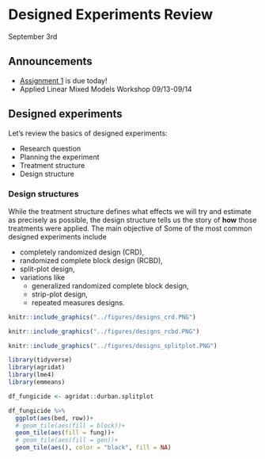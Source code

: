 # Designed Experiments Review      
September 3rd   

## Announcements

- [Assignment 1](https://stat870.github.io/fall2025/assignments/Assignment1_YourLastName.pdf) is due today! 
- Applied Linear Mixed Models Workshop 09/13-09/14 

## Designed experiments  

Let's review the basics of designed experiments:  

- Research question 
- Planning the experiment  
- Treatment structure 
- Design structure 

### Design structures  

While the treatment structure defines what effects we will try and estimate as precisely as possible, the design structure tells us the story of **how** those treatments were applied. 
The main objective of 
Some of the most common designed experiments include 

- completely randomized design (CRD), 
- randomized complete block design (RCBD), 
- split-plot design, 
- variations like 
  - generalized randomized complete block design, 
  - strip-plot design, 
  - repeated measures designs. 


```r
knitr::include_graphics("../figures/designs_crd.PNG")
```


```r
knitr::include_graphics("../figures/designs_rcbd.PNG")
```


```r
knitr::include_graphics("../figures/designs_splitplot.PNG")
```


```r
library(tidyverse)
library(agridat)
library(lme4)
library(emmeans)
```

```r
df_fungicide <- agridat::durban.splitplot

df_fungicide %>% 
  ggplot(aes(bed, row))+
  # geom_tile(aes(fill = block))+
  geom_tile(aes(fill = fung))+
  # geom_tile(aes(fill = gen))+
  geom_tile(aes(), color = "black", fill = NA)
```
